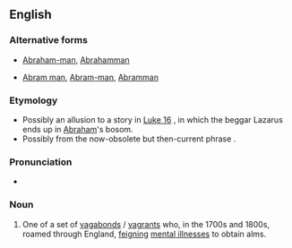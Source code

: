 ==English==

===Alternative forms===
* {{qualifier|α-forms}} [[Abraham-man]], [[Abrahamman]]
* {{qualifier|β-forms}} [[Abram man]], [[Abram-man]], [[Abramman]]

===Etymology===
* Possibly an allusion to a story in [[w:Gospel of Luke|Luke 16]]<!--(Murray (New Eng. Dict.))-->, in which the beggar Lazarus ends up in [[Abraham]]'s bosom.
* Possibly from the now-obsolete but then-current phrase {{m|en||to sham Abraham|to feign sickness}}.

===Pronunciation===
* {{a|US}} {{IPA|/ˈeɪ.bɹəˌhæm mæn/|/ˈeɪ.bɹə.həm mæn/|lang=en}}

===Noun===
{{en-noun|head=[[Abraham]] [[man]]|Abraham men}}

# {{label|en|slang|_|when it was current|now|_|obsolete|or|historical}} One of a set of [[vagabond]]s / [[vagrant]]s who, in the 1700s and 1800s, roamed through England, [[feign]]ing [[mental illness]]es to obtain alms.